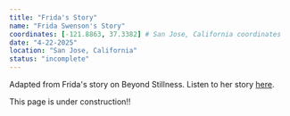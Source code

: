 ```yaml
---
title: "Frida's Story"
name: "Frida Swenson's Story"
coordinates: [-121.8863, 37.3382] # San Jose, California coordinates
date: "4-22-2025"
location: "San Jose, California"
status: "incomplete"
---
```


<div className="text-center italic">
  Adapted from Frida's story on Beyond Stillness. Listen to her story <a href="https://podcasts.apple.com/us/podcast/words-i-couldnt-say-frida-swensons-story-part-one/id1715005057?i=1000704488413">here</a>.
</div>

This page is under construction!!

